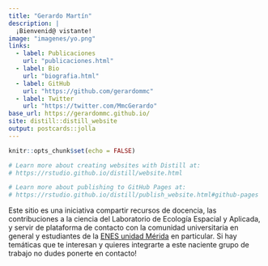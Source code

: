 ```yaml
---
title: "Gerardo Martín"
description: |
  ¡Bienvenid@ vistante!
image: "imagenes/yo.png"
links:
  - label: Publicaciones
    url: "publicaciones.html"
  - label: Bio
    url: "biografia.html"
  - label: GitHub
    url: "https://github.com/gerardommc"
  - label: Twitter
    url: "https://twitter.com/MmcGerardo"
base_url: https://gerardommc.github.io/
site: distill::distill_website
output: postcards::jolla
---
```


```r
knitr::opts_chunk$set(echo = FALSE)

# Learn more about creating websites with Distill at:
# https://rstudio.github.io/distill/website.html

# Learn more about publishing to GitHub Pages at:
# https://rstudio.github.io/distill/publish_website.html#github-pages

```

Este sitio es una iniciativa compartir recursos de docencia, las contribuciones a la ciencia del Laboratorio de Ecología Espacial y Aplicada, y servir de plataforma de contacto con la comunidad universitaria en general y estudiantes de la [ENES unidad Mérida](https://enesmerida.unam.mx) en particular. Si hay temáticas que te interesan y quieres integrarte a este naciente grupo de trabajo no dudes ponerte en contacto!
